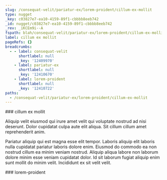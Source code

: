 ```yaml
---
slug: /consequat-velit/pariatur-ex/lorem-proident/cillum-ex-mollit
type: nugget
_key: c03827e7-ea10-4159-89f1-cbbbb8eeb742
_id: nugget/c03827e7-ea10-4159-89f1-cbbbb8eeb742
_rev: _iKCEm9i--A
fspath: blah/consequat-velit/pariatur-ex/lorem-proident/cillum-ex-mollit.md
label: cillum ex mollit
pageRefs: {}
breadcrumbs:
  - - label: consequat-velit
      shortlabel: null
      _key: '12409970'
    - label: pariatur-ex
      shortlabel: null
      _key: '12410670'
    - label: lorem-proident
      shortlabel: null
      _key: '12410722'
paths:
  - /consequat-velit/pariatur-ex/lorem-proident/cillum-ex-mollit
---
```


<NuggetArea>
<Nugget slug="/consequat-velit/pariatur-ex/lorem-proident/cillum-ex-mollit" type="nugget" _key="c03827e7-ea10-4159-89f1-cbbbb8eeb742" _id="nugget/c03827e7-ea10-4159-89f1-cbbbb8eeb742" _rev="_iKCEm9i--A" fspath="blah/consequat-velit/pariatur-ex/lorem-proident/cillum-ex-mollit.md" label="cillum ex mollit" paths="/consequat-velit/pariatur-ex/lorem-proident/cillum-ex-mollit">
<NuggetBody>
### cillum ex mollit

Aliquip velit eiusmod qui irure amet velit qui voluptate nostrud ad nisi deserunt. Dolor cupidatat culpa aute elit aliqua. Sit cillum cillum amet reprehenderit anim.

Pariatur aliquip qui est magna esse elit tempor. Laboris aliquip elit laboris nulla cupidatat pariatur laboris dolore enim. Eiusmod do commodo ea non nostrud cillum ea minim veniam nostrud. Aliquip aliqua labore non laborum dolore minim esse veniam cupidatat dolor. Id sit laborum fugiat aliquip enim sunt mollit do minim velit. Incididunt ex sit velit velit.

</NuggetBody>
<Breadcrumbs>
<Crumbs>
<Crumb _key="12409970" label="consequat-velit" /><Crumb _key="12410670" label="pariatur-ex" /><Crumb _key="12410722" label="lorem-proident" />
</Crumbs>
</Breadcrumbs>
</Nugget>

<NuggetsInbound>
</NuggetsInbound>
<NuggetsOutbound>
</NuggetsOutbound>
</NuggetArea>
<PassagesInbound>
<Passage direction="inbound" type="passage" _key="12410722" _id="passage/12410722" _rev="_iKCEm9i--_" label="lorem-proident" passage="lorem-proident" fspath="blah/consequat-velit/pariatur-ex/lorem-proident" paths="/consequat-velit/pariatur-ex/lorem-proident" slug="/consequat-velit/pariatur-ex/lorem-proident">
<NuggetBody>
### lorem-proident

</NuggetBody>
<Breadcrumbs>
<Crumbs>
<Crumb _key="12409970" label="consequat-velit" /><Crumb _key="12410670" label="pariatur-ex" />
</Crumbs>
</Breadcrumbs>
</Passage>

</PassagesInbound>
<PassagesOutbound>
</PassagesOutbound>